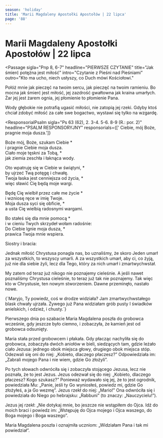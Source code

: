```yaml
---
season: 'holiday'
title: 'Marii Magdaleny Apostołki Apostołów | 22 lipca'
page: '88'
---
```


# Marii Magdaleny Apostołki Apostołów | 22 lipca

<Passage
  sigla="Pnp 8, 6-7"
  headline="PIERWSZE CZYTANIE"
  title="Jak śmierć potężna jest miłość"
  intro="Czytanie z Pieśni nad Pieśniami"
  outro="Kto ma ucho, niech usłyszy, co Duch mówi Kościołowi."
>
  <p>Połóż mnie jak pieczęć na twoim sercu, jak pieczęć na twoim ramieniu. Bo mocna jak śmierć jest miłość, jej zazdrość gwałtowna jak kraina umarłych. Żar jej jest żarem ognia, jej płomienie to płomienie Pana.</p>
  <p>Wody głębokie nie potrafią ugasić miłości, nie zatopią jej rzeki. Gdyby ktoś chciał zdobyć miłość za całe swe bogactwo, wystawi się tylko na wzgardę.</p>
</Passage>

<ResponsorialPsalm
  sigla="Ps 63 (62), 2. 3-4. 5-6. 8-9 (R.: por. 2)"
  headline="PSALM RESPONSORYJNY"
  responsorials={[' Ciebie, mój Boże, pragnie moja dusza.']}
>
  <p>Boże mój, Boże, szukam Ciebie *<br/>i pragnie Ciebie moja dusza.<br/>Ciało moje tęskni za Tobą, *<br/>jak ziemia zeschła i łaknąca wody.</p>
  <p>Oto wpatruję się w Ciebie w świątyni, *<br/>by ujrzeć Twą potęgę i chwałę.<br/>Twoja łaska jest cenniejsza od życia, *<br/>więc sławić Cię będą moje wargi.</p>
  <p>Będę Cię wielbił przez całe me życie *<br/>i wzniosę ręce w imię Twoje.<br/>Moja dusza syci się obficie, *<br/>a usta Cię wielbią radosnymi wargami.</p>
  <p>Bo stałeś się dla mnie pomocą *<br/>i w cieniu Twych skrzydeł wołam radośnie:<br/>Do Ciebie lgnie moja dusza, *<br/>prawica Twoja mnie wspiera.</p>
</ResponsorialPsalm>
<Passage
  sigla="2 Kor 5, 14-17"
  headline="DRUGIE CZYTANIE"
  title="Miłość Chrystusa przynagla nas"
  intro="Czytanie z Drugiego listu świętego Pawła Apostoła do Koryntian"
  outro="Kto ma ucho, niech usłyszy, co Duch mówi Kościołowi."
>
  <p>Siostry i bracia:</p>
  <p>Jednak miłość Chrystusa ponagla nas, bo uznaliśmy, że skoro Jeden umarł za wszystkich, to wszyscy umarli. A za wszystkich umarł, aby ci, co żyją, już nie dla siebie żyli, lecz dla Tego, który za nich umarł i zmartwychwstał.</p>
  <p>My zatem od teraz już nikogo nie poznajemy cieleśnie. A jeśli nawet poznaliśmy Chrystusa cieleśnie, to teraz już tak nie poznajemy. Tak więc kto w Chrystusie, ten nowym stworzeniem. Dawne przeminęło, nastało nowe.</p>
</Passage>
<Passage
  sigla="Por. J 20, 11"
  headline="AKLAMACJA"
  acclamation="Alleluja, alleluja, alleluja."
>
  {`Maryjo, Ty powiedz, coś w drodze widziała?
Jam zmartwychwstałego blask chwały ujrzała.
Żywego już Pana widziałam grób pusty
I świadków anielskich, i odzież, i chusty.`}
</Passage>
<Passage
  sigla="J 20, 1. 11-18"
  headline="EWANGELIA"
  title="Zmartwychwstały Chrystus ukazuje się Magdalenie"
  intro=" Słowa Ewangelii według świętego Jana"
  outro="Oto słowo Pańskie"
>
  <p>Pierwszego dnia po szabacie Maria Magdalena poszła do grobowca wcześnie, gdy jeszcze było ciemno, i zobaczyła, że kamień jest od grobowca odsunięty.</p>
  <p>Maria stała przed grobowcem i płakała. Gdy płacząc nachyliła się do grobowca, zobaczyła dwóch aniołów w bieli, siedzących tam, gdzie leżało ciało Jezusa: jednego obok miejsca głowy, drugiego obok miejsca stóp. Odezwali się oni do niej: „Kobieto, dlaczego płaczesz?” Odpowiedziała im: „Zabrali mojego Pana i nie wiem, gdzie Go złożyli”.</p>
  <p>Po tych słowach odwróciła się i zobaczyła stojącego Jezusa, lecz nie poznała, że to jest Jezus. Jezus odezwał się do niej: „Kobieto, dlaczego płaczesz? Kogo szukasz?” Ponieważ wydawało się jej, że to jest ogrodnik, powiedziała Mu: „Panie, jeśli ty Go wyniosłeś, powiedz mi, gdzie Go złożyłeś, a ja Go wezmę”. Jezus rzekł do niej: „Mario!” Ona odwróciła się i powiedziała do Niego po hebrajsku: „Rabbuni” (to znaczy: „Nauczycielu!”).</p>
  <p>Jezus jej rzekł: „Nie dotykaj mnie, bo jeszcze nie wstąpiłem do Ojca. Idź do moich braci i powiedz im: „Wstępuję do Ojca mojego i Ojca waszego, do Boga mojego i Boga waszego”.</p>
  <p>Maria Magdalena poszła i oznajmiła uczniom: „Widziałam Pana i tak mi powiedział”.</p>
</Passage>
